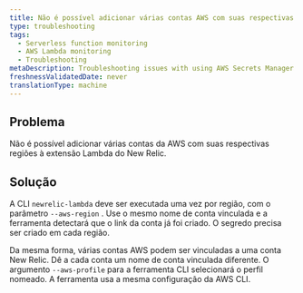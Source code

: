 ```yaml
---
title: Não é possível adicionar várias contas AWS com suas respectivas regiões
type: troubleshooting
tags:
  - Serverless function monitoring
  - AWS Lambda monitoring
  - Troubleshooting
metaDescription: Troubleshooting issues with using AWS Secrets Manager with New Relic.
freshnessValidatedDate: never
translationType: machine
---
```


## Problema

Não é possível adicionar várias contas da AWS com suas respectivas regiões à extensão Lambda do New Relic.

## Solução

A CLI `newrelic-lambda` deve ser executada uma vez por região, com o parâmetro `--aws-region` . Use o mesmo nome de conta vinculada e a ferramenta detectará que o link da conta já foi criado. O segredo <InlinePopover type="licenseKey" />precisa ser criado em cada região.

Da mesma forma, várias contas AWS podem ser vinculadas a uma conta New Relic. Dê a cada conta um nome de conta vinculada diferente. O argumento `--aws-profile` para a ferramenta CLI selecionará o perfil nomeado. A ferramenta usa a mesma configuração da AWS CLI.